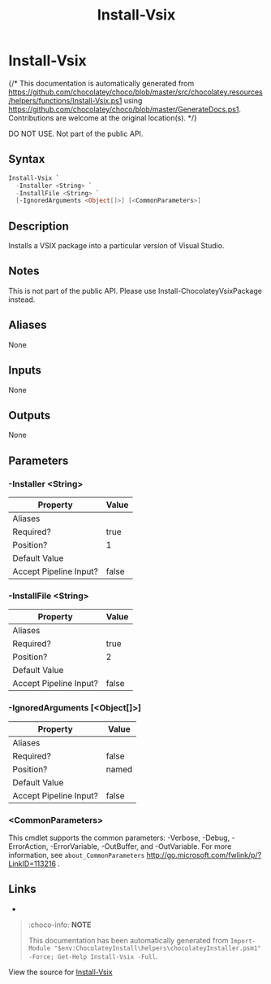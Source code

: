﻿---
order: 280
xref: install-vsix
title: Install-Vsix
description: Information on Install-Vsix function
---

# Install-Vsix

{/* This documentation is automatically generated from https://github.com/chocolatey/choco/blob/master/src/chocolatey.resources/helpers/functions/Install-Vsix.ps1 using https://github.com/chocolatey/choco/blob/master/GenerateDocs.ps1. Contributions are welcome at the original location(s). */}

DO NOT USE. Not part of the public API.

## Syntax

~~~powershell
Install-Vsix `
  -Installer <String> `
  -InstallFile <String> `
  [-IgnoredArguments <Object[]>] [<CommonParameters>]
~~~

## Description

Installs a VSIX package into a particular version of Visual Studio.

## Notes

This is not part of the public API. Please use
Install-ChocolateyVsixPackage instead.

## Aliases

None

## Inputs

None

## Outputs

None

## Parameters

###  -Installer &lt;String&gt;
Property               | Value
---------------------- | -----
Aliases                | 
Required?              | true
Position?              | 1
Default Value          | 
Accept Pipeline Input? | false
 
###  -InstallFile &lt;String&gt;
Property               | Value
---------------------- | -----
Aliases                | 
Required?              | true
Position?              | 2
Default Value          | 
Accept Pipeline Input? | false
 
###  -IgnoredArguments [&lt;Object[]&gt;]
Property               | Value
---------------------- | -----
Aliases                | 
Required?              | false
Position?              | named
Default Value          | 
Accept Pipeline Input? | false
 
### &lt;CommonParameters&gt;

This cmdlet supports the common parameters: -Verbose, -Debug, -ErrorAction, -ErrorVariable, -OutBuffer, and -OutVariable. For more information, see `about_CommonParameters` http://go.microsoft.com/fwlink/p/?LinkID=113216 .


## Links

 * <Xref title='Install-ChocolateyVsixPackage' value='install-chocolateyvsixpackage' />


<Xref title="Function Reference" value="powershell-reference" />

> :choco-info: **NOTE**
>
> This documentation has been automatically generated from `Import-Module "$env:ChocolateyInstall\helpers\chocolateyInstaller.psm1" -Force; Get-Help Install-Vsix -Full`.

View the source for [Install-Vsix](https://github.com/chocolatey/choco/blob/master/src/chocolatey.resources/helpers/functions/Install-Vsix.ps1)
